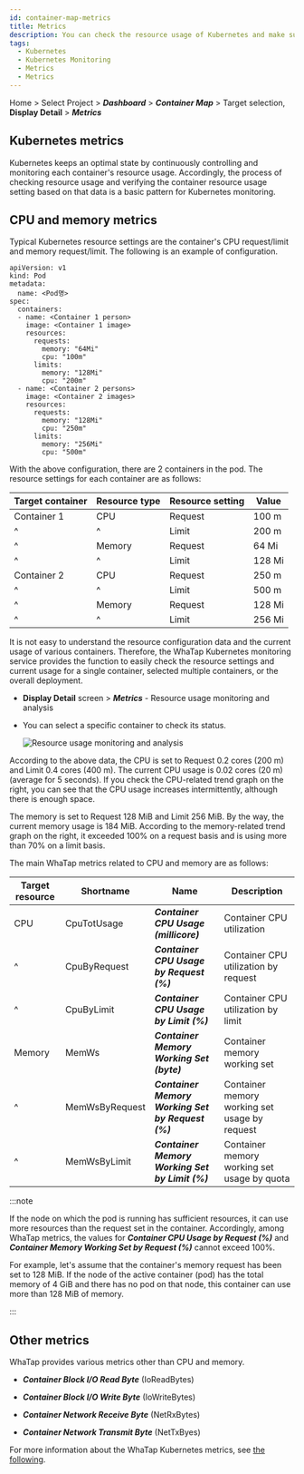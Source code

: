 ```yaml
---
id: container-map-metrics
title: Metrics
description: You can check the resource usage of Kubernetes and make sure the usage is set appropriately.
tags:
  - Kubernetes
  - Kubernetes Monitoring
  - Metrics
  - Metrics
---
```


Home > Select Project > **_Dashboard_** > **_Container Map_** > Target selection, **Display Detail** > **_Metrics_**

## Kubernetes metrics

Kubernetes keeps an optimal state by continuously controlling and monitoring each container's resource usage. Accordingly, the process of checking resource usage and verifying the container resource usage setting based on that data is a basic pattern for Kubernetes monitoring.

## CPU and memory metrics

Typical Kubernetes resource settings are the container's CPU request/limit and memory request/limit. The following is an example of configuration.

```text {10-15,19-24} showLineNumbers
apiVersion: v1
kind: Pod
metadata:
  name: <Pod명>
spec:
  containers:
  - name: <Container 1 person>
    image: <Container 1 image>
    resources:
      requests:
        memory: "64Mi"
        cpu: "100m"
      limits:
        memory: "128Mi"
        cpu: "200m"
  - name: <Container 2 persons>
    image: <Container 2 images>
    resources:
      requests:
        memory: "128Mi"
        cpu: "250m"
      limits:
        memory: "256Mi"
        cpu: "500m"
```

With the above configuration, there are 2 containers in the pod. The resource settings for each container are as follows:

| Target container | Resource type | Resource setting | Value    |
| ---------------- | ------------- | ---------------- | -------- |
| Container 1      | CPU           | Request          | 100 m    |
| ^                | ^             | Limit            | 200 m    |
| ^                | Memory        | Request          | 64 Mi    |
| ^                | ^             | Limit            | 128 Mi   |
| Container 2      | CPU           | Request          | 250 m    |
| ^                | ^             | Limit            | 500 m    |
| ^                | Memory        | Request          | 128 Mi   |
| ^                | ^             | Limit            | 256 Mi   |

It is not easy to understand the resource configuration data and the current usage of various containers. Therefore, the WhaTap Kubernetes monitoring service provides the function to easily check the resource settings and current usage for a single container, selected multiple containers, or the overall deployment.

-   **Display Detail** screen > **_Metrics_** - Resource usage monitoring and analysis

    <ImgLang img='whatap_kubernetes_container_map_resource_example.png' desc='Resource usage monitoring and analysis' />

-   You can select a specific container to check its status.

    ![Resource usage monitoring and analysis](/img/whatap_kubernetes_container_map_metrics_cpu_mem_example.png)

According to the above data, the CPU is set to Request 0.2 cores (200 m) and Limit 0.4 cores (400 m). The current CPU usage is 0.02 cores (20 m) (average for 5 seconds). If you check the CPU-related trend graph on the right, you can see that the CPU usage increases intermittently, although there is enough space.

The memory is set to Request 128 MiB and Limit 256 MiB. By the way, the current memory usage is 184 MiB. According to the memory-related trend graph on the right, it exceeded 100% on a request basis and is using more than 70% on a limit basis.

<!-- 
>
컨테이너 예시가 특정적이라 기존 화면 잘라서 사용
-->

The main WhaTap metrics related to CPU and memory are as follows: 

| Target resource | Shortname      | Name                                              | Description                                           |
| --------------- | -------------- | ------------------------------------------------- | ----------------------------------------------------- |
| CPU             | CpuTotUsage    | **_Container CPU Usage (millicore)_**             | Container CPU utilization                             |
| ^               | CpuByRequest   | **_Container CPU Usage by Request (%)_**          | Container CPU utilization by request                  |
| ^               | CpuByLimit     | **_Container CPU Usage by Limit (%)_**            | Container CPU utilization by limit                    |
| Memory          | MemWs          | **_Container Memory Working Set (byte)_**         | Container memory working set                          |
| ^               | MemWsByRequest | **_Container Memory Working Set by Request (%)_** | Container memory working set usage by request         |
| ^               | MemWsByLimit   | **_Container Memory Working Set by Limit (%)_**   | Container memory working set usage by quota           |

:::note

If the node on which the pod is running has sufficient resources, it can use more resources than the request set in the container. Accordingly, among WhaTap metrics, the values for **_Container CPU Usage by Request (%)_** and **_Container Memory Working Set by Request (%)_** cannot exceed 100%.

For example, let's assume that the container's memory request has been set to 128 MiB. If the node of the active container (pod) has the total memory of 4 GiB and there has no pod on that node, this container can use more than 128 MiB of memory.

:::

## Other metrics

WhaTap provides various metrics other than CPU and memory.

-   **_Container Block I/O Read Byte_** (IoReadBytes)

-   **_Container Block I/O Write Byte_** (IoWriteBytes)

-   **_Container Network Receive Byte_** (NetRxBytes)

-   **_Container Network Transmit Byte_** (NetTxByes)

For more information about the WhaTap Kubernetes metrics, see [the following](metrics-intro).
